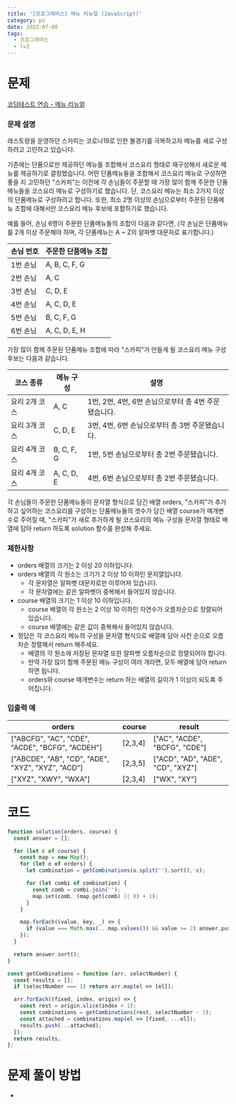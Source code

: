 ```yaml
---
title: '[프로그래머스] 메뉴 리뉴얼 (JavaScript)'
category: ps
date: 2022-07-08
tags:
  - 프로그래머스
  - lv2
---
```


# 문제

[코딩테스트 연습 - 메뉴 리뉴얼](https://school.programmers.co.kr/learn/courses/30/lessons/72411)

### 문제 설명

레스토랑을 운영하던 스카피는 코로나19로 인한 불경기를 극복하고자 메뉴를 새로 구성하려고 고민하고 있습니다.

기존에는 단품으로만 제공하던 메뉴를 조합해서 코스요리 형태로 재구성해서 새로운 메뉴를 제공하기로 결정했습니다. 어떤 단품메뉴들을 조합해서 코스요리 메뉴로 구성하면 좋을 지 고민하던 "스카피"는 이전에 각 손님들이 주문할 때 가장 많이 함께 주문한 단품메뉴들을 코스요리 메뉴로 구성하기로 했습니다.
단, 코스요리 메뉴는 최소 2가지 이상의 단품메뉴로 구성하려고 합니다. 또한, 최소 2명 이상의 손님으로부터 주문된 단품메뉴 조합에 대해서만 코스요리 메뉴 후보에 포함하기로 했습니다.

예를 들어, 손님 6명이 주문한 단품메뉴들의 조합이 다음과 같다면,
(각 손님은 단품메뉴를 2개 이상 주문해야 하며, 각 단품메뉴는 A ~ Z의 알파벳 대문자로 표기합니다.)

| 손님 번호 | 주문한 단품메뉴 조합 |
| --------- | -------------------- |
| 1번 손님  | A, B, C, F, G        |
| 2번 손님  | A, C                 |
| 3번 손님  | C, D, E              |
| 4번 손님  | A, C, D, E           |
| 5번 손님  | B, C, F, G           |
| 6번 손님  | A, C, D, E, H        |

가장 많이 함께 주문된 단품메뉴 조합에 따라 "스카피"가 만들게 될 코스요리 메뉴 구성 후보는 다음과 같습니다.

| 코스 종류     | 메뉴 구성  | 설명                                                 |
| ------------- | ---------- | ---------------------------------------------------- |
| 요리 2개 코스 | A, C       | 1번, 2번, 4번, 6번 손님으로부터 총 4번 주문됐습니다. |
| 요리 3개 코스 | C, D, E    | 3번, 4번, 6번 손님으로부터 총 3번 주문됐습니다.      |
| 요리 4개 코스 | B, C, F, G | 1번, 5번 손님으로부터 총 2번 주문됐습니다.           |
| 요리 4개 코스 | A, C, D, E | 4번, 6번 손님으로부터 총 2번 주문됐습니다.           |

각 손님들이 주문한 단품메뉴들이 문자열 형식으로 담긴 배열 orders, "스카피"가 추가하고 싶어하는 코스요리를 구성하는 단품메뉴들의 갯수가 담긴 배열 course가 매개변수로 주어질 때, "스카피"가 새로 추가하게 될 코스요리의 메뉴 구성을 문자열 형태로 배열에 담아 return 하도록 solution 함수를 완성해 주세요.

### 제한사항

- orders 배열의 크기는 2 이상 20 이하입니다.
- orders 배열의 각 원소는 크기가 2 이상 10 이하인 문자열입니다.
  - 각 문자열은 알파벳 대문자로만 이루어져 있습니다.
  - 각 문자열에는 같은 알파벳이 중복해서 들어있지 않습니다.
- course 배열의 크기는 1 이상 10 이하입니다.
  - course 배열의 각 원소는 2 이상 10 이하인 자연수가 오름차순으로 정렬되어 있습니다.
  - course 배열에는 같은 값이 중복해서 들어있지 않습니다.
- 정답은 각 코스요리 메뉴의 구성을 문자열 형식으로 배열에 담아 사전 순으로 오름차순 정렬해서 return 해주세요.
  - 배열의 각 원소에 저장된 문자열 또한 알파벳 오름차순으로 정렬되어야 합니다.
  - 만약 가장 많이 함께 주문된 메뉴 구성이 여러 개라면, 모두 배열에 담아 return 하면 됩니다.
  - orders와 course 매개변수는 return 하는 배열의 길이가 1 이상이 되도록 주어집니다.

### 입출력 예

| orders                                            | course  | result                            |
| ------------------------------------------------- | ------- | --------------------------------- |
| ["ABCFG", "AC", "CDE", "ACDE", "BCFG", "ACDEH"]   | [2,3,4] | ["AC", "ACDE", "BCFG", "CDE"]     |
| ["ABCDE", "AB", "CD", "ADE", "XYZ", "XYZ", "ACD"] | [2,3,5] | ["ACD", "AD", "ADE", "CD", "XYZ"] |
| ["XYZ", "XWY", "WXA"]                             | [2,3,4] | ["WX", "XY"]                      |

# 코드

```jsx
function solution(orders, course) {
  const answer = [];

  for (let c of course) {
    const map = new Map();
    for (let o of orders) {
      let combination = getCombinations(o.split('').sort(), c);

      for (let combi of combination) {
        const comb = combi.join('');
        map.set(comb, (map.get(comb) || 0) + 1);
      }
    }

    map.forEach((value, key, _) => {
      if (value === Math.max(...map.values()) && value >= 2) answer.push(key);
    });
  }

  return answer.sort();
}

const getCombinations = function (arr, selectNumber) {
  const results = [];
  if (selectNumber === 1) return arr.map(el => [el]);

  arr.forEach((fixed, index, origin) => {
    const rest = origin.slice(index + 1);
    const combinations = getCombinations(rest, selectNumber - 1);
    const attached = combinations.map(el => [fixed, ...el]);
    results.push(...attached);
  });
  return results;
};
```

# 문제 풀이 방법

-
